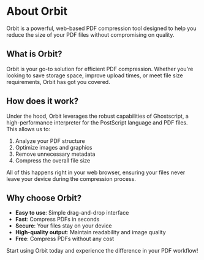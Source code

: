 # About Orbit

Orbit is a powerful, web-based PDF compression tool designed to help you reduce the size of your PDF files without compromising on quality.

## What is Orbit?

Orbit is your go-to solution for efficient PDF compression. Whether you're looking to save storage space, improve upload times, or meet file size requirements, Orbit has got you covered.

## How does it work?

Under the hood, Orbit leverages the robust capabilities of Ghostscript, a high-performance interpreter for the PostScript language and PDF files. This allows us to:

1. Analyze your PDF structure
2. Optimize images and graphics
3. Remove unnecessary metadata
4. Compress the overall file size

All of this happens right in your web browser, ensuring your files never leave your device during the compression process.

## Why choose Orbit?

- **Easy to use**: Simple drag-and-drop interface
- **Fast**: Compress PDFs in seconds
- **Secure**: Your files stay on your device
- **High-quality output**: Maintain readability and image quality
- **Free**: Compress PDFs without any cost

Start using Orbit today and experience the difference in your PDF workflow!
